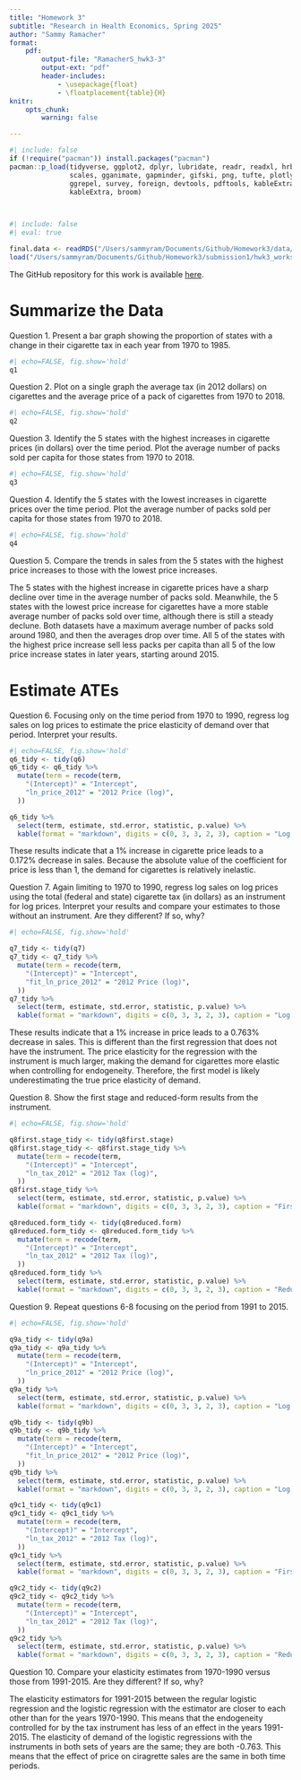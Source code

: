 ```yaml
---
title: "Homework 3"
subtitle: "Research in Health Economics, Spring 2025"
author: "Sammy Ramacher"
format:
    pdf: 
        output-file: "RamacherS_hwk3-3"
        output-ext: "pdf"
        header-includes: 
            - \usepackage{float}
            - \floatplacement{table}{H}
knitr:
    opts_chunk:
        warning: false

---
```

```r
#| include: false
if (!require("pacman")) install.packages("pacman")
pacman::p_load(tidyverse, ggplot2, dplyr, lubridate, readr, readxl, hrbrthemes, fixest,
               scales, gganimate, gapminder, gifski, png, tufte, plotly, OECD,
               ggrepel, survey, foreign, devtools, pdftools, kableExtra, modelsummary,
               kableExtra, broom)

            
```

```r
#| include: false
#| eval: true

final.data <- readRDS("/Users/sammyram/Documents/Github/Homework3/data/output/TaxBurden_Data.rds")
load("/Users/sammyram/Documents/Github/Homework3/submission1/hwk3_workspace.Rdata")
```
The GitHub repository for this work is available [here](https://https://github.com/sramac9/Homework3).


\newpage
# Summarize the Data

\noindent Question 1. Present a bar graph showing the proportion of states with a change in their cigarette tax in each year from 1970 to 1985.

```r
#| echo=FALSE, fig.show='hold'
q1
```
\newpage

\noindent Question 2. Plot on a single graph the average tax (in 2012 dollars) on cigarettes and the average price of a pack of cigarettes from 1970 to 2018.
```r
#| echo=FALSE, fig.show='hold'
q2
```
\newpage

\noindent Question 3. Identify the 5 states with the highest increases in cigarette prices (in dollars) over the time period. Plot the average number of packs sold per capita for those states from 1970 to 2018.
```r
#| echo=FALSE, fig.show='hold'
q3
```
\newpage

\noindent Question 4. Identify the 5 states with the lowest increases in cigarette prices over the time period. Plot the average number of packs sold per capita for those states from 1970 to 2018.
```r
#| echo=FALSE, fig.show='hold'
q4
```
\newpage

\noindent Question 5. Compare the trends in sales from the 5 states with the highest price increases to those with the lowest price increases. 


The 5 states with the highest increase in cigarette prices have a sharp decline over time in the average number of packs sold. Meanwhile, the 5 states with the lowest price increase for cigarettes have a more stable average number of packs sold over time, although there is still a steady declune. Both datasets have a maximum average number of packs sold around 1980, and then the averages drop over time. All 5 of the states with the highest price increase sell less packs per capita than all 5 of the low price increase states in later years, starting around 2015.

\newpage
# Estimate ATEs
\noindent Question 6. Focusing only on the time period from 1970 to 1990, regress log sales on log prices to estimate the price elasticity of demand over that period. Interpret your results.
```r
#| echo=FALSE, fig.show='hold'
q6_tidy <- tidy(q6)
q6_tidy <- q6_tidy %>%
  mutate(term = recode(term,
    "(Intercept)" = "Intercept",
    "ln_price_2012" = "2012 Price (log)",
  ))

q6_tidy %>%
  select(term, estimate, std.error, statistic, p.value) %>%
  kable(format = "markdown", digits = c(0, 3, 3, 2, 3), caption = "Log Sales on Log Price Regression Results")
```
\noindent These results indicate that a 1% increase in cigarette price leads to a 0.172% decrease in sales. Because the absolute value of the coefficient for price is less than 1, the demand for cigarettes is relatively inelastic.


\vspace{1cm}
\newpage
\noindent Question 7. Again limiting to 1970 to 1990, regress log sales on log prices using the total (federal and state) cigarette tax (in dollars) as an instrument for log prices. Interpret your results and compare your estimates to those without an instrument. Are they different? If so, why?
```r
#| echo=FALSE, fig.show='hold'

q7_tidy <- tidy(q7)
q7_tidy <- q7_tidy %>%
  mutate(term = recode(term,
    "(Intercept)" = "Intercept",
    "fit_ln_price_2012" = "2012 Price (log)",
  ))
q7_tidy %>%
  select(term, estimate, std.error, statistic, p.value) %>%
  kable(format = "markdown", digits = c(0, 3, 3, 2, 3), caption = "Log Sales on Log Price Regression with Instrument Results")
```
\noindent These results indicate that a 1% increase in price leads to a 0.763% decrease in sales. This is different than the first regression that does not have the instrument. The price elasticity for the regression with the instrument is much larger, making the demand for cigarettes more elastic when controlling for endogeneity. Therefore, the first model is likely underestimating the true price elasticity of demand.

\newpage
\noindent Question 8. Show the first stage and reduced-form results from the instrument.
```r
#| echo=FALSE, fig.show='hold'

q8first.stage_tidy <- tidy(q8first.stage)
q8first.stage_tidy <- q8first.stage_tidy %>%
  mutate(term = recode(term,
    "(Intercept)" = "Intercept",
    "ln_tax_2012" = "2012 Tax (log)",
  ))
q8first.stage_tidy %>%
  select(term, estimate, std.error, statistic, p.value) %>%
  kable(format = "markdown", digits = c(0, 3, 3, 2, 3), caption = "First Stage Results from Instrument")

q8reduced.form_tidy <- tidy(q8reduced.form)
q8reduced.form_tidy <- q8reduced.form_tidy %>%
  mutate(term = recode(term,
    "(Intercept)" = "Intercept",
    "ln_tax_2012" = "2012 Tax (log)",
  ))
q8reduced.form_tidy %>%
  select(term, estimate, std.error, statistic, p.value) %>%
  kable(format = "markdown", digits = c(0, 3, 3, 2, 3), caption = "Reduced-Form Results from Instrument")

```

\newpage
\noindent Question 9. Repeat questions 6-8 focusing on the period from 1991 to 2015.
```r
#| echo=FALSE, fig.show='hold'

q9a_tidy <- tidy(q9a)
q9a_tidy <- q9a_tidy %>%
  mutate(term = recode(term,
    "(Intercept)" = "Intercept",
    "ln_price_2012" = "2012 Price (log)",
  ))
q9a_tidy %>%
  select(term, estimate, std.error, statistic, p.value) %>%
  kable(format = "markdown", digits = c(0, 3, 3, 2, 3), caption = "Log Sales on Log Price Regression Results: 1991-2015")

q9b_tidy <- tidy(q9b)
q9b_tidy <- q9b_tidy %>%
  mutate(term = recode(term,
    "(Intercept)" = "Intercept",
    "fit_ln_price_2012" = "2012 Price (log)",
  ))
q9b_tidy %>%
  select(term, estimate, std.error, statistic, p.value) %>%
  kable(format = "markdown", digits = c(0, 3, 3, 2, 3), caption = "Log Sales on Log Price Regression with Instrument: 1991-2015")

q9c1_tidy <- tidy(q9c1)
q9c1_tidy <- q9c1_tidy %>%
  mutate(term = recode(term,
    "(Intercept)" = "Intercept",
    "ln_tax_2012" = "2012 Tax (log)",
  ))
q9c1_tidy %>%
  select(term, estimate, std.error, statistic, p.value) %>%
  kable(format = "markdown", digits = c(0, 3, 3, 2, 3), caption = "First Stage Results from Instrument: 1991-2015")

q9c2_tidy <- tidy(q9c2)
q9c2_tidy <- q9c2_tidy %>%
  mutate(term = recode(term,
    "(Intercept)" = "Intercept",
    "ln_tax_2012" = "2012 Tax (log)",
  ))
q9c2_tidy %>%
  select(term, estimate, std.error, statistic, p.value) %>%
  kable(format = "markdown", digits = c(0, 3, 3, 2, 3), caption = "Reduced Form Results from Instrument: 1991-2015")
```

\newpage
\noindent Question 10. Compare your elasticity estimates from 1970-1990 versus those from 1991-2015. Are they different? If so, why?


The elasticity estimators for 1991-2015 between the regular logistic regression and the logistic regression with the estimator are closer to each other than for the years 1970-1990. This means that the endogeneity controlled for by the tax instrument has less of an effect in the years 1991-2015. The elasticity of demand of the logistic regressions with the instruments in both sets of years are the same; they are both -0.763. This means that the effect of price on ciragrette sales are the same in both time periods.